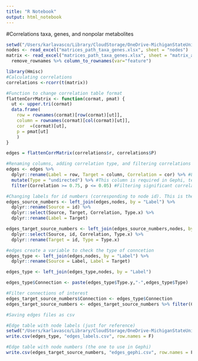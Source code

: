 ```yaml
---
title: "R Notebook"
output: html_notebook
---
```


#Correlations taxa, genes, and nonpolar metabolites
```r
setwd("/Users/karlavasco/Library/CloudStorage/OneDrive-MichiganStateUniversity/Manning_lab/Metabolomics_mastitis_microbial/tables/biobakery3/networks")
nodes <- read_excel("matrices_path_taxa_genes.xlsx", sheet = "nodes")
matrix <- read_excel("matrices_path_taxa_genes.xlsx", sheet = "matrix_all") %>% 
  remove_rownames %>% column_to_rownames(var="feature")
```

```r
library(Hmisc)
#Calculating correlations
correlations <-rcorr(t(matrix))

#Function to change correlation table format
flattenCorrMatrix <- function(cormat, pmat) {
  ut <- upper.tri(cormat)
  data.frame(
    row = rownames(cormat)[row(cormat)[ut]],
    column = rownames(cormat)[col(cormat)[ut]],
    cor  =(cormat)[ut],
    p = pmat[ut]
    )
}

edges = flattenCorrMatrix(correlations$r, correlations$P)

#Renaming columns, adding correlation type, and filtering correlations higher than 0.75
edges <- edges %>% 
  dplyr::rename(Label = row, Target = column, Correlation = cor) %>% #Labels required in Gephi
  mutate(Type = "undirected") %>% #This column is required in Gephi, tells the direction of the relationship between nodes
  filter(Correlation >= 0.75, p <= 0.05) #Filtering significant correlations

#Changing labels for id numbers (corresponding to node id). This is the format that Gephi requires
edges_source_numbers <- left_join(edges,nodes, by = "Label") %>%
  dplyr::rename(Source = id) %>% 
  dplyr::select(Source, Target, Correlation, Type.x) %>% 
  dplyr::rename(Label = Target)

edges_target_source_numbers <- left_join(edges_source_numbers,nodes, by = "Label") %>% 
  dplyr::select(Source, id, Correlation, Type.x) %>% 
  dplyr::rename(Target = id, Type = Type.x)

#edges create a variable to check the type of conncetion
edges_type <- left_join(edges,nodes, by = "Label") %>%
  dplyr::rename(Source = Label, Label = Target)

edges_type <- left_join(edges_type,nodes, by = "Label") 

edges_type$Connection <- paste(edges_type$Type.y,"-",edges_type$Type)

#Filter connections of interest
edges_target_source_numbers$Connection <- edges_type$Connection
edges_target_source_numbers <- edges_target_source_numbers %>% filter(Connection %in% c("Pathway - Taxa","Pathway - ARG","Pathway - Virulence")) %>% select(Source, Target,Correlation,Type)

#Saving edges files as csv

#Edge table with node labels (just for reference)
setwd("/Users/karlavasco/Library/CloudStorage/OneDrive-MichiganStateUniversity/Manning_lab/Metabolomics_mastitis_microbial/tables/biobakery3/networks")
write.csv(edges_type, "edges_labels.csv", row.names = F)

#Edge table with node numbers (the one to use in Gephi)
write.csv(edges_target_source_numbers, "edges_gephi.csv", row.names = F)
```
